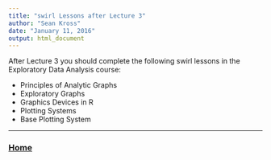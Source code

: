 ```yaml
---
title: "swirl Lessons after Lecture 3"
author: "Sean Kross"
date: "January 11, 2016"
output: html_document
---
```


After Lecture 3 you should complete the following swirl lessons in the
Exploratory Data Analysis course:

- Principles of Analytic Graphs
- Exploratory Graphs
- Graphics Devices in R
- Plotting Systems
- Base Plotting System

---

### [Home](index.html)